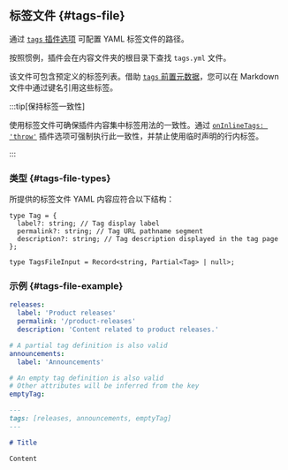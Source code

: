 ## 标签文件 {#tags-file}

通过 [`tags` 插件选项](#tags) 可配置 YAML 标签文件的路径。

按照惯例，插件会在内容文件夹的根目录下查找 `tags.yml` 文件。

该文件可包含预定义的标签列表。借助 [`tags` 前置元数据](#markdown-front-matter)，您可以在 Markdown 文件中通过键名引用这些标签。

:::tip[保持标签一致性]

使用标签文件可确保插件内容集中标签用法的一致性。通过 [`onInlineTags: 'throw'`](#onInlineTags) 插件选项可强制执行此一致性，并禁止使用临时声明的行内标签。

:::

### 类型 {#tags-file-types}

所提供的标签文件 YAML 内容应符合以下结构：

```tsx
type Tag = {
  label?: string; // Tag display label
  permalink?: string; // Tag URL pathname segment
  description?: string; // Tag description displayed in the tag page
};

type TagsFileInput = Record<string, Partial<Tag> | null>;
```

### 示例 {#tags-file-example}

```yml title="tags.yml"
releases:
  label: 'Product releases'
  permalink: '/product-releases'
  description: 'Content related to product releases.'

# A partial tag definition is also valid
announcements:
  label: 'Announcements'

# An empty tag definition is also valid
# Other attributes will be inferred from the key
emptyTag:
```

```md title="content.md"
---
tags: [releases, announcements, emptyTag]
---

# Title

Content
```